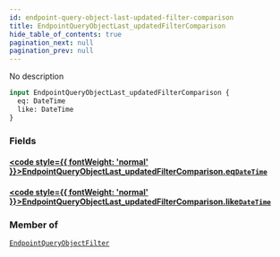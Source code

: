 ```yaml
---
id: endpoint-query-object-last-updated-filter-comparison
title: EndpointQueryObjectLast_updatedFilterComparison
hide_table_of_contents: true
pagination_next: null
pagination_prev: null
---
```








No description

```graphql
input EndpointQueryObjectLast_updatedFilterComparison {
  eq: DateTime
  like: DateTime
}
```


### Fields

#### [<code style={{ fontWeight: 'normal' }}>EndpointQueryObjectLast_updatedFilterComparison.<b>eq</b></code>](#)<Bullet />[`DateTime`](/graphql/scalars/date-time) <Badge class="secondary" text="scalar"/>
> 
> 

#### [<code style={{ fontWeight: 'normal' }}>EndpointQueryObjectLast_updatedFilterComparison.<b>like</b></code>](#)<Bullet />[`DateTime`](/graphql/scalars/date-time) <Badge class="secondary" text="scalar"/>
> 
> 



### Member of

[`EndpointQueryObjectFilter`](/graphql/inputs/endpoint-query-object-filter)  <Badge className="secondary" text="input"/>



